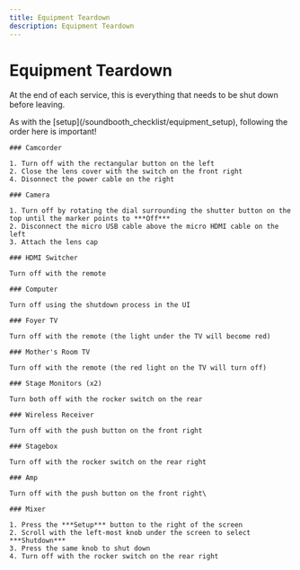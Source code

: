 ```yaml
---
title: Equipment Teardown
description: Equipment Teardown
---
```



# Equipment Teardown

At the end of each service, this is everything that needs to be shut down before leaving.

<Callout type="warning">
    As with the [setup](/soundbooth_checklist/equipment_setup), following the order here is important!
</Callout>

<Steps>

    ### Camcorder

    1. Turn off with the rectangular button on the left
    2. Close the lens cover with the switch on the front right
    4. Disonnect the power cable on the right

    ### Camera

    1. Turn off by rotating the dial surrounding the shutter button on the top until the marker points to ***Off***
    2. Disconnect the micro USB cable above the micro HDMI cable on the left
    3. Attach the lens cap

    ### HDMI Switcher

    Turn off with the remote

    ### Computer

    Turn off using the shutdown process in the UI

    ### Foyer TV

    Turn off with the remote (the light under the TV will become red)

    ### Mother's Room TV

    Turn off with the remote (the red light on the TV will turn off)

    ### Stage Monitors (x2)

    Turn both off with the rocker switch on the rear

    ### Wireless Receiver

    Turn off with the push button on the front right

    ### Stagebox

    Turn off with the rocker switch on the rear right

    ### Amp

    Turn off with the push button on the front right\

    ### Mixer

    1. Press the ***Setup*** button to the right of the screen
    2. Scroll with the left-most knob under the screen to select ***Shutdown***
    3. Press the same knob to shut down
    4. Turn off with the rocker switch on the rear right

</Steps>


